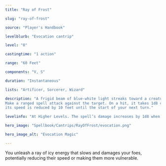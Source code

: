 ```yaml
---
title: "Ray of Frost"

slug: "ray-of-frost"

source: "Player's Handbook"

levelblurb: "Evocation cantrip"

level: "0"

castingtime: "1 action"

range: "60 Feet"

components: "V, S"

duration: "Instantaneous"

lists: "Artificer, Sorcerer, Wizard"

description: "A frigid beam of blue-white light streaks toward a creature within range. 
Make a ranged spell attack against the target. On a hit, it takes 1d8 cold damage, and 
its speed is reduced by 10 feet until the start of your next turn."

levelinfo: "At Higher Levels. The spell’s damage increases by 1d8 when you reach 5th level (2d8), 11th level (3d8), and 17th level (4d8)."

hero_image: "Spellbook/Cantrips/RayOfFrost/evocation.png"

hero_image_alt: "Evocation Magic"

---
```

You unleash a ray of icy energy that slows and damages your foes, potentially reducing their speed or making them more vulnerable.